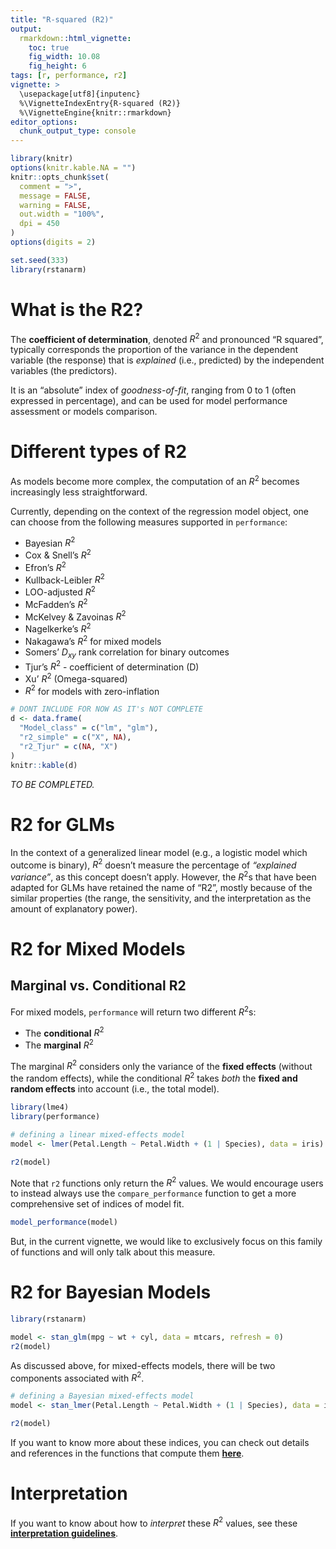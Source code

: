 ```yaml
---
title: "R-squared (R2)"
output: 
  rmarkdown::html_vignette:
    toc: true
    fig_width: 10.08
    fig_height: 6
tags: [r, performance, r2]
vignette: >
  \usepackage[utf8]{inputenc}
  %\VignetteIndexEntry{R-squared (R2)}
  %\VignetteEngine{knitr::rmarkdown}
editor_options: 
  chunk_output_type: console
---
```


```r
library(knitr)
options(knitr.kable.NA = "")
knitr::opts_chunk$set(
  comment = ">",
  message = FALSE,
  warning = FALSE,
  out.width = "100%",
  dpi = 450
)
options(digits = 2)

set.seed(333)
library(rstanarm)
```

# What is the R2?

The **coefficient of determination**, denoted $R^2$ and pronounced "R squared",
typically corresponds the proportion of the variance in the dependent variable (the response) that
is *explained* (i.e., predicted) by the independent variables (the
predictors).

It is an "absolute" index of *goodness-of-fit*, ranging from 0 to 1 (often expressed in percentage), and can be used for model performance assessment or models comparison.

# Different types of R2

As models become more complex, the computation of an $R^2$ becomes increasingly
less straightforward.

Currently, depending on the context of the regression model object, one can
choose from the following measures supported in `performance`:

- Bayesian $R^2$
- Cox & Snell's $R^2$
- Efron's $R^2$
- Kullback-Leibler $R^2$
- LOO-adjusted $R^2$
- McFadden's $R^2$
- McKelvey & Zavoinas $R^2$
- Nagelkerke's $R^2$
- Nakagawa's $R^2$ for mixed models
- Somers' $D_{xy}$ rank correlation for binary outcomes
- Tjur's $R^2$ - coefficient of determination (D)
- Xu' $R^2$ (Omega-squared)
- $R^2$ for models with zero-inflation

```r
# DONT INCLUDE FOR NOW AS IT's NOT COMPLETE
d <- data.frame(
  "Model_class" = c("lm", "glm"),
  "r2_simple" = c("X", NA),
  "r2_Tjur" = c(NA, "X")
)
knitr::kable(d)
```

*TO BE COMPLETED.*

# R2 for GLMs

In the context of a generalized linear model (e.g., a logistic model which outcome is binary), $R^2$ doesn't measure the
percentage of *"explained variance"*, as this concept doesn't apply. However,
the $R^2$s that have been adapted for GLMs have retained the name of "R2",
mostly because of the similar properties (the range, the sensitivity, and the
interpretation as the amount of explanatory power).

# R2 for Mixed Models

## Marginal vs. Conditional R2

For mixed models, `performance` will return two different $R^2$s:

- The **conditional** $R^2$ 
- The **marginal** $R^2$ 

The marginal $R^2$ considers only the variance of the **fixed effects** (without the random effects), while
the conditional $R^2$ takes *both* the **fixed and random effects** into
account (i.e., the total model).

```r
library(lme4)
library(performance)

# defining a linear mixed-effects model
model <- lmer(Petal.Length ~ Petal.Width + (1 | Species), data = iris)

r2(model)
```

Note that `r2` functions only return the $R^2$ values. We would encourage users to instead always use the `compare_performance` function to get a more comprehensive set of indices of model fit. 

```r
model_performance(model)
```

But, in the current vignette, we would like to exclusively focus on this family
of functions and will only talk about this measure.

# R2 for Bayesian Models

```r
library(rstanarm)

model <- stan_glm(mpg ~ wt + cyl, data = mtcars, refresh = 0)
r2(model)
```

As discussed above, for mixed-effects models, there will be two components associated with $R^2$.

```r
# defining a Bayesian mixed-effects model
model <- stan_lmer(Petal.Length ~ Petal.Width + (1 | Species), data = iris, refresh = 0)

r2(model)
```

If you want to know more about these indices, you can check out details and references in the functions that compute them [**here**](https://easystats.github.io/performance/reference/index.html#section-r-functions).

# Interpretation

If you want to know about how to *interpret* these $R^2$ values, see these [**interpretation guidelines**](https://easystats.github.io/effectsize/reference/interpret_r2.html).